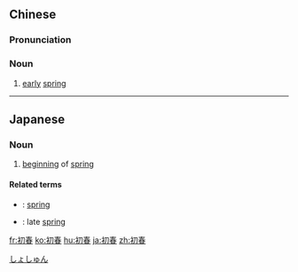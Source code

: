 ==Chinese==
{{zh-forms}}

===Pronunciation===
{{zh-pron
|m=chūchūn
|c=co1 ceon1
|cat=n
}}

===Noun===
{{zh-noun}}

# [[early]] [[spring]]

{{zh-cat|Seasons}}

----

==Japanese==
{{ja-kanjitab|しょ|しゅん|yomi=on}}

===Noun===
{{ja-noun|しょしゅん}}

# [[beginning]] of [[spring]]

====Related terms====
* {{ja-r|春|はる}}: [[spring]]
* {{ja-r|晩春|ばんしゅん}}: late [[spring]]

[[Category:ja:Seasons|しょしゅん]]

[[fr:初春]]
[[ko:初春]]
[[hu:初春]]
[[ja:初春]]
[[zh:初春]]